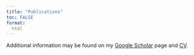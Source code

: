 ```yaml
---
title: "Publications"
toc: FALSE
format:
  html
---
```


Additional information may be found on my [Google Scholar](https://scholar.google.com/citations?user=ICpH74EAAAAJ&hl=en) page and [CV](/files/Alex_CV.pdf).

```{=html}
<script src="https://bibbase.org/show?bib=https%3A%2F%2Falexbiostats.github.io%2Falex_publications.bib&commas=true&jsonp=1"></script> 
```
